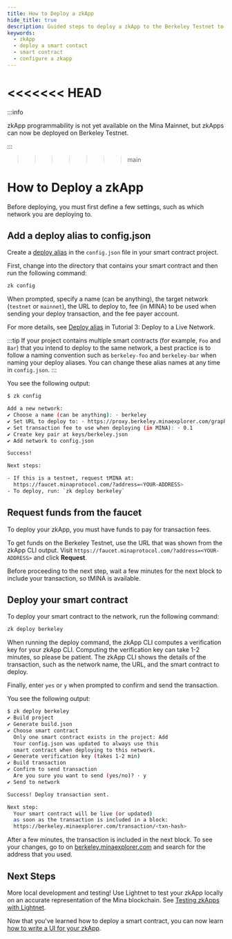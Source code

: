 ```yaml
---
title: How to Deploy a zkApp
hide_title: true
description: Guided steps to deploy a zkApp to the Berkeley Testnet to configure your smart contract project, request funds from the faucet, and deploy your smart contract.
keywords:
  - zkApp
  - deploy a smart contact
  - smart contract
  - configure a zkapp
---
```


<<<<<<< HEAD
=======
:::info

zkApp programmability is not yet available on the Mina Mainnet, but zkApps can now be deployed on Berkeley Testnet.

:::

>>>>>>> main
# How to Deploy a zkApp

Before deploying, you must first define a few settings, such as which network you are deploying to. 

## Add a deploy alias to config.json

Create a [deploy alias](/zkapps/tutorials/deploying-to-a-network#deploy-alias) in the `config.json` file in your smart contract project.

First, change into the directory that contains your smart contract and then run the
following command:

```sh
zk config
```

When prompted, specify a name (can be anything), the target network (`testnet` or `mainnet`), the URL to deploy to, fee (in
MINA) to be used when sending your deploy transaction, and the fee payer account. 

For more details, see [Deploy alias](/zkapps/tutorials/deploying-to-a-network#deploy-alias) in Tutorial 3: Deploy to a Live Network. 

:::tip
If your project contains multiple smart contracts (for example, `Foo` and `Bar`) that
you intend to deploy to the same network, a best practice is to follow a naming convention such as `berkeley-foo` and `berkeley-bar` when naming your deploy aliases. You can change these alias names at any time in `config.json`.
:::

You see the following output:

```sh
$ zk config

Add a new network:
✔ Choose a name (can be anything): · berkeley
✔ Set URL to deploy to: · https://proxy.berkeley.minaexplorer.com/graphql
✔ Set transaction fee to use when deploying (in MINA): · 0.1
✔ Create key pair at keys/berkeley.json
✔ Add network to config.json

Success!

Next steps:

- If this is a testnet, request tMINA at:
  https://faucet.minaprotocol.com/?address=<YOUR-ADDRESS>
- To deploy, run: `zk deploy berkeley`
```

## Request funds from the faucet

To deploy your zkApp, you must have funds to pay for transaction fees.

To get funds on the Berkeley Testnet, use the URL that was shown from the zkApp CLI output. Visit `https://faucet.minaprotocol.com/?address=<YOUR-ADDRESS>` and click **Request**.

Before proceeding to the next step, wait a few minutes for the next block to include your transaction, so tMINA is available.

## Deploy your smart contract

To deploy your smart contract to the network, run the following command:

```sh
zk deploy berkeley
```

When running the deploy command, the zkApp CLI computes a verification key for your zkApp CLI. Computing the verification key can take 1-2 minutes, so please be patient. The zkApp CLI shows the details of the transaction, such as the network name, the URL, and the smart contract to deploy.

Finally, enter `yes` or `y` when prompted to confirm and send the transaction.

You see the following output:

```sh
$ zk deploy berkeley
✔ Build project
✔ Generate build.json
✔ Choose smart contract
  Only one smart contract exists in the project: Add
  Your config.json was updated to always use this
  smart contract when deploying to this network.
✔ Generate verification key (takes 1-2 min)
✔ Build transaction
✔ Confirm to send transaction
  Are you sure you want to send (yes/no)? · y
✔ Send to network

Success! Deploy transaction sent.

Next step:
  Your smart contract will be live (or updated)
  as soon as the transaction is included in a block:
  https://berkeley.minaexplorer.com/transaction/<txn-hash>
```

After a few minutes, the transaction is included in the next block. To see your changes, go to on [berkeley.minaexplorer.com](https://berkeley.minaexplorer.com) and search for the address that you used.

## Next Steps

More local development and testing! Use Lightnet to test your zkApp locally on an accurate representation of the Mina blockchain. See [Testing zkApps with Lightnet](/zkapps/testing-zkapps-lightnet).

Now that you've learned how to deploy a smart contract, you can now learn [how to write a UI for your zkApp](how-to-write-a-zkapp-ui).
